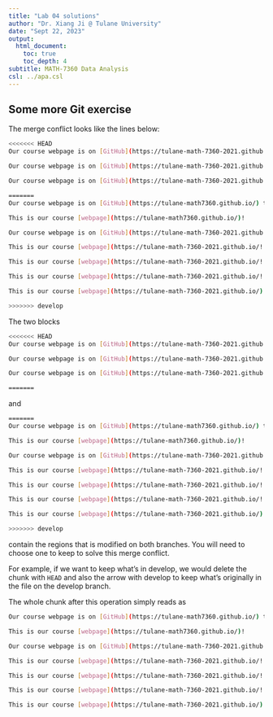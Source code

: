 ```yaml
---
title: "Lab 04 solutions"
author: "Dr. Xiang Ji @ Tulane University"
date: "Sept 22, 2023"
output:
  html_document:
    toc: true
    toc_depth: 4  
subtitle: MATH-7360 Data Analysis
csl: ../apa.csl
---
```


## Some more Git exercise

The merge conflict looks like the lines below:

```bash
<<<<<<< HEAD
Our course webpage is on [GitHub](https://tulane-math-7360-2021.github.io/) too!

Our course webpage is on [GitHub](https://tulane-math-7360-2021.github.io/) too!

Our course webpage is on [GitHub](https://tulane-math-7360-2021.github.io/) too!

=======
Our course webpage is on [GitHub](https://tulane-math7360.github.io/) too!

This is our course [webpage](https://tulane-math7360.github.io/)!

Our course webpage is on [GitHub](https://tulane-math-7360-2021.github.io/) too!

This is our course [webpage](https://tulane-math-7360-2021.github.io/!

This is our course [webpage](https://tulane-math-7360-2021.github.io/!

This is our course [webpage](https://tulane-math-7360-2021.github.io/!

This is our course [webpage](https://tulane-math-7360-2021.github.io/)!

>>>>>>> develop

```

The two blocks

```bash
<<<<<<< HEAD
Our course webpage is on [GitHub](https://tulane-math-7360-2021.github.io/) too!

Our course webpage is on [GitHub](https://tulane-math-7360-2021.github.io/) too!

Our course webpage is on [GitHub](https://tulane-math-7360-2021.github.io/) too!

=======
```

and 

```bash
=======
Our course webpage is on [GitHub](https://tulane-math7360.github.io/) too!

This is our course [webpage](https://tulane-math7360.github.io/)!

Our course webpage is on [GitHub](https://tulane-math-7360-2021.github.io/) too!

This is our course [webpage](https://tulane-math-7360-2021.github.io/!

This is our course [webpage](https://tulane-math-7360-2021.github.io/!

This is our course [webpage](https://tulane-math-7360-2021.github.io/!

This is our course [webpage](https://tulane-math-7360-2021.github.io/)!

>>>>>>> develop
```
contain the regions that is modified on both branches.
You will need to choose one to keep to solve this merge conflict.

For example, if we want to keep what's in develop, we would delete the chunk with `HEAD`
and also the arrow with develop to keep what's originally in the file on the develop branch.

The whole chunk after this operation simply reads as

```bash
Our course webpage is on [GitHub](https://tulane-math7360.github.io/) too!

This is our course [webpage](https://tulane-math7360.github.io/)!

Our course webpage is on [GitHub](https://tulane-math-7360-2021.github.io/) too!

This is our course [webpage](https://tulane-math-7360-2021.github.io/!

This is our course [webpage](https://tulane-math-7360-2021.github.io/!

This is our course [webpage](https://tulane-math-7360-2021.github.io/!

This is our course [webpage](https://tulane-math-7360-2021.github.io/)!

```



